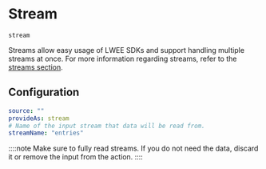 # Stream

`stream`

Streams allow easy usage of LWEE SDKs and support handling multiple streams at once.
For more information regarding streams, refer to the [streams section](./../streams.mdx).

## Configuration

```yaml
source: ""
provideAs: stream
# Name of the input stream that data will be read from.
streamName: "entries"
```

::::note
Make sure to fully read streams.
If you do not need the data, discard it or remove the input from the action.
::::
